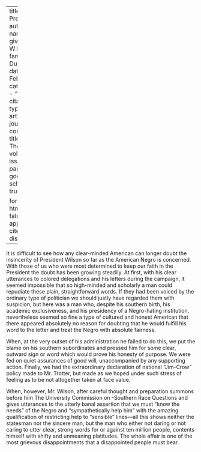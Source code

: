 
---
title: 'The President'
author:
  - name:
      given: W.E.B.
      family: Du Bois
date: Feb. 1915
categories: 
  - ""
citation: 
  type: article-journal
  container-title: The Crisis
  volume: 9
  issue: 4
  page: 181
google-scholar: true

format:
  html:
    toc: false
    appendix-cite-as: display
---



It is difficult to see how any clear-minded American can longer doubt the
insincerity of President Wilson so far as the American Negro is
concerned. With those of us who were most determined to keep our faith
in the President the doubt has been growing steadily. At first, with
his clear utterances to colored delegations and his letters during the
campaign, it seemed impossible that so high-minded and scholarly a man
could repudiate these plain, straightforward words. If they had been
voiced by the ordinary type of politician we should justly have regarded
them with suspicion; but here was a man who, despite his southern birth,
his academic exclusiveness, and his presidency of a Negro-hating
institution, nevertheless seemed so fine a type of cultured and honest
American that there appeared absolutely no reason for doubting that he
would fulfill his word to the letter and treat the Negro with absolute
fairness.

When, at the very outset of his administration he failed to do this, we
put the blame on his southern subordinates and pressed him for some
clear, outward sign or word which would prove his honesty of purpose. We
were fed on quiet assurances of good will, unaccompanied by any
supporting action. Finally, we had the extraordinary declaration of
national "Jim-Crow" policy made to Mr. Trotter, but made as we hoped
under such stress of feeling as to be not altogether taken at face
value.

When, however, Mr. Wilson, after careful thought and preparation summons before him The University Commission on -Southern Race Questions and gives utterances to the utterly banal assertion that we must "know the needs" of the Negro and
"sympathetically help him" with the amazing qualification of restricting
help to "sensible" lines---all this shows neither the statesman nor the
sincere man, but the man who either not daring or not caring to utter
clear, strong words for or against ten million people, contents himself
with shifty and unmeaning platitudes. The whole affair is one of the
most grievous disappointments that a disappointed people must bear.


